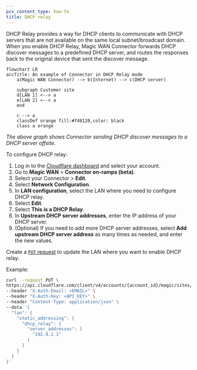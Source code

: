 ```yaml
---
pcx_content_type: how-to
title: DHCP relay
---
```



DHCP Relay provides a way for DHCP clients to communicate with DHCP servers that are not available on the same local subnet/broadcast domain. When you enable DHCP Relay, Magic WAN Connector forwards DHCP discover messages to a predefined DHCP server, and routes the responses back to the original device that sent the discover message.

```mermaid
flowchart LR
accTitle: An example of Connector in DHCP Relay mode
    a(Magic WAN Connector) --> b(Internet) --> c(DHCP server)

    subgraph Customer site
    d[LAN 1] <--> a
    e[LAN 2] <--> a
    end

    c --> a
    classDef orange fill:#f48120,color: black
    class a orange
```

_The above graph shows Connector sending DHCP discover messages to a DHCP server offsite._

To configure DHCP relay:

<Tabs syncKey="dashPlusAPI"> <TabItem label="Dashboard">

1. Log in to the [Cloudflare dashboard](https://dash.cloudflare.com/) and select your account.
2. Go to **Magic WAN** > **Connector on-ramps (beta)**.
3. Select your Connector > **Edit**.
4. Select **Network Configuration**.
5. In **LAN configuration**, select the LAN where you need to configure DHCP relay.
6. Select **Edit**.
7. Select **This is a DHCP Relay**.
8. In **Upstream DHCP server addresses**, enter the IP address of your DHCP server.
9. (Optional) If you need to add more DHCP server addresses, select **Add upstream DHCP server address** as many times as needed, and enter the new values.

</TabItem> <TabItem label="API">

<Render file="connector/account-id-api-key" />

Create a [`PUT` request](/api/resources/magic_transit/subresources/sites/subresources/lans/methods/update/) to update the LAN where you want to enable DHCP relay:

Example:

```bash
curl --request PUT \
https://api.cloudflare.com/client/v4/accounts/{account_id}/magic/sites/{site_id}/lans/{lan_id} \
--header "X-Auth-Email: <EMAIL>" \
--header "X-Auth-Key: <API_KEY>" \
--header "Content-Type: application/json" \
--data '{
  "lan": {
    "static_addressing": {
      "dhcp_relay": {
        "server_addresses": [
          "192.0.2.1"
        ]
      }
    }
  }
}'
```

</TabItem> </Tabs>
